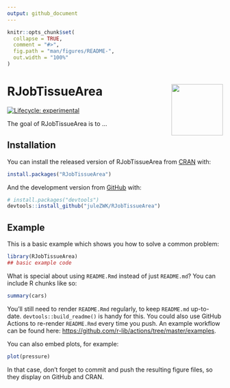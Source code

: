 ```yaml
---
output: github_document
---
```


<!-- README.md is generated from README.Rmd. Please edit that file -->

```r
knitr::opts_chunk$set(
  collapse = TRUE,
  comment = "#>",
  fig.path = "man/figures/README-",
  out.width = "100%"
)
```

# RJobTissueArea <img src='man/figures/logo.png' align="right" height="120" />


<!-- badges: start -->
[![Lifecycle: experimental](https://img.shields.io/badge/lifecycle-experimental-orange.svg)](https://lifecycle.r-lib.org/articles/stages.html#experimental)
<!-- badges: end -->

The goal of RJobTissueArea is to ...

## Installation

You can install the released version of RJobTissueArea from [CRAN](https://CRAN.R-project.org) with:

``` r
install.packages("RJobTissueArea")
```

And the development version from [GitHub](https://github.com/) with:

``` r
# install.packages("devtools")
devtools::install_github("juleZWK/RJobTissueArea")
```
## Example

This is a basic example which shows you how to solve a common problem:

```r
library(RJobTissueArea)
## basic example code
```

What is special about using `README.Rmd` instead of just `README.md`? You can include R chunks like so:

```r
summary(cars)
```

You'll still need to render `README.Rmd` regularly, to keep `README.md` up-to-date. `devtools::build_readme()` is handy for this. You could also use GitHub Actions to re-render `README.Rmd` every time you push. An example workflow can be found here: <https://github.com/r-lib/actions/tree/master/examples>.

You can also embed plots, for example:

```r
plot(pressure)
```

In that case, don't forget to commit and push the resulting figure files, so they display on GitHub and CRAN.
